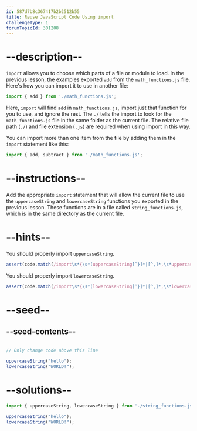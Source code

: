 ```yaml
---
id: 587d7b8c367417b2b2512b55
title: Reuse JavaScript Code Using import
challengeType: 1
forumTopicId: 301208
---
```


# --description--

`import` allows you to choose which parts of a file or module to load. In the previous lesson, the examples exported `add` from the `math_functions.js` file. Here's how you can import it to use in another file:

```js
import { add } from './math_functions.js';
```

Here, `import` will find `add` in `math_functions.js`, import just that function for you to use, and ignore the rest. The `./` tells the import to look for the `math_functions.js` file in the same folder as the current file. The relative file path (`./`) and file extension (`.js`) are required when using import in this way.

You can import more than one item from the file by adding them in the `import` statement like this:

```js
import { add, subtract } from './math_functions.js';
```

# --instructions--

Add the appropriate `import` statement that will allow the current file to use the `uppercaseString` and `lowercaseString` functions you exported in the previous lesson. These functions are in a file called `string_functions.js`, which is in the same directory as the current file.

# --hints--

You should properly import `uppercaseString`.

```js
assert(code.match(/import\s*{\s*(uppercaseString[^}]*|[^,]*,\s*uppercaseString\s*)}\s+from\s+('|")\.\/string_functions\.js\2/g));
```

You should properly import `lowercaseString`.

```js
assert(code.match(/import\s*{\s*(lowercaseString[^}]*|[^,]*,\s*lowercaseString\s*)}\s+from\s+('|")\.\/string_functions\.js\2/g));
```

# --seed--

## --seed-contents--

```js
  
// Only change code above this line

uppercaseString("hello");
lowercaseString("WORLD!");
```

# --solutions--

```js
import { uppercaseString, lowercaseString } from './string_functions.js';

uppercaseString("hello");
lowercaseString("WORLD!");
```
